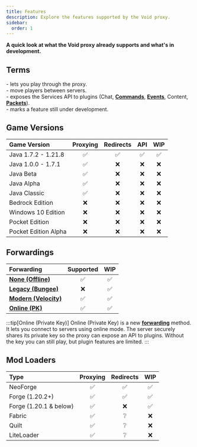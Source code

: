 ```yaml
---
title: Features
description: Explore the features supported by the Void proxy.
sidebar:
  order: 1
---
```



**A quick look at what the Void proxy already supports and what's in development.**

## Terms
<Badge text="Proxying" variant="tip" /> - lets you play through the proxy.  
<Badge text="Redirects" variant="tip" /> - move players between servers.  
<Badge text="API" variant="tip" /> - exposes the Services API to plugins (Chat, [**Commands**](/docs/developing-plugins/commands), [**Events**](/docs/developing-plugins/events/listening-to-events), Content, [**Packets**](/docs/developing-plugins/network/packets)).  
<Badge text="WIP" variant="tip" /> - marks a feature still under development.

## Game Versions
| Game Version         | Proxying | Redirects | API      | WIP      |
| :------------------- | :------: | :------:  | :------: | :------: |
| Java 1.7.2 - 1.21.8  | &#x2705; | &#x2705;  | &#x2705; | &#x2705; |
| Java 1.0.0 - 1.7.1   | &#x2705; | &#x274C;  | &#x274C; | &#x274C; |
| Java Beta            | &#x2705; | &#x274C;  | &#x274C; | &#x274C; |
| Java Alpha           | &#x2705; | &#x274C;  | &#x274C; | &#x274C; |
| Java Classic         | &#x2705; | &#x274C;  | &#x274C; | &#x274C; |
| Bedrock Edition      | &#x274C; | &#x274C;  | &#x274C; | &#x274C; |
| Windows 10 Edition   | &#x274C; | &#x274C;  | &#x274C; | &#x274C; |
| Pocket Edition       | &#x274C; | &#x274C;  | &#x274C; | &#x274C; |
| Pocket Edition Alpha | &#x274C; | &#x274C;  | &#x274C; | &#x274C; |

## Forwardings
| Forwarding                                                  | Supported | WIP      |
| :---------------------------------------------------------- | :------:  | :------: |
| [**None (Offline)**](/docs/forwardings/forwarding-overview) | &#x2705;  | &#x2705; |
| [**Legacy (Bungee)**](/docs/forwardings/legacy)             | &#x274C;  | &#x2705; |
| [**Modern (Velocity)**](/docs/forwardings/modern)           | &#x2705;  | &#x2705; |
| [**Online (PK)**](/docs/forwardings/online)                 | &#x2705;  | &#x2705; |

:::tip[Online (Private Key)]
Online (Private Key) is a new [**forwarding**](/docs/forwardings/online) method.
It lets you connect to servers using online mode.
The server securely shares its private key so the proxy can expose an API to plugins.
Without the key you can still play, but plugin features are limited.
:::

## Mod Loaders
| Type                   | Proxying | Redirects | WIP      |
| :--------------------- | :------: | :------:  | :------: |
| NeoForge               | &#x2705; | &#x2705;  | &#x2705; |
| Forge (1.20.2+)        | &#x2705; | &#x2705;  | &#x2705; |
| Forge (1.20.1 & below) | &#x2705; | &#x274C;  | &#x2705; |
| Fabric                 | &#x2705; | &#x2754;  | &#x274C; |
| Quilt                  | &#x2705; | &#x2754;  | &#x274C; |
| LiteLoader             | &#x2705; | &#x2754;  | &#x274C; |
